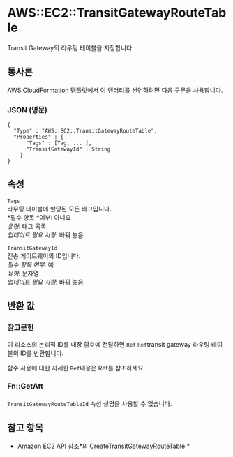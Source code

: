 # AWS::EC2::TransitGatewayRouteTable

Transit Gateway의 라우팅 테이블을 지정합니다.

## 통사론

AWS CloudFormation 템플릿에서 이 엔터티를 선언하려면 다음 구문을 사용합니다.

### JSON (영문)

```
{
  "Type" : "AWS::EC2::TransitGatewayRouteTable",
  "Properties" : {
      "Tags" : [Tag, ... ],
      "TransitGatewayId" : String
    }
}
```

## 속성

`Tags`  
라우팅 테이블에 할당된 모든 태그입니다.  
*필수 항목 *여부: 아니요  
_유형_: 태그 목록  
_업데이트 필요 사항_: 바꿔 놓음

`TransitGatewayId`  
전송 게이트웨이의 ID입니다.  
_필수 항목 여부_: 예  
_유형_: 문자열  
_업데이트 필요 사항_: 바꿔 놓음

## 반환 값

### 참고문헌

이 리소스의 논리적 ID를 내장 함수에 전달하면 `Ref` `Ref`transit gateway 라우팅 테이블의 ID를 반환합니다.

함수 사용에 대한 자세한 `Ref`내용은 Ref를 참조하세요.

### Fn::GetAtt

####

`TransitGatewayRouteTableId` 속성 설명을 사용할 수 없습니다.

## 참고 항목

- Amazon EC2 API 참조*의 CreateTransitGatewayRouteTable *
